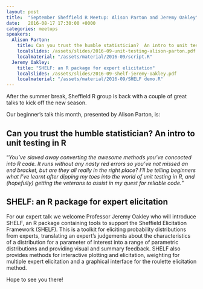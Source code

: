 ```yaml
---
layout: post
title:  "September Sheffield R Meetup: Alison Parton and Jeremy Oakley"
date:   2016-08-17 17:30:00 +0000
categories: meetups
speakers:
  Alison Parton:
    title: Can you trust the humble statistician?  An intro to unit testing in R
    localslides: /assets/slides/2016-09-unit-testing-alison-parton.pdf
    localmaterial: "/assets/material/2016-09/script.R"
  Jeremy Oakley:
    title: "SHELF: an R package for expert elicitation"
    localslides: /assets/slides/2016-09-shelf-jeremy-oakley.pdf
    localmaterial: "/assets/material/2016-09/SHELF demo.R"
---
```

After the summer break, Sheffield R group is back with a couple of great talks to kick off the new season.

Our beginner's talk this month, presented by Alison Parton, is:

## Can you trust the humble statistician?  An intro to unit testing in R

"_You've slaved away converting the awesome methods you've concocted into R code. It runs without any nasty red errors so you've not missed an end bracket, but are they all really in the right place? I'll be telling beginners what I've learnt after dipping my toes into the world of unit testing in R, and (hopefully) getting the veterans to assist in my quest for reliable code._"

## SHELF: an R package for expert elicitation

For our expert talk we welcome Professor Jeremy Oakley who will introduce SHELF, an R package containing tools to support the Sheffield Elicitation Framework (SHELF). This is a toolkit for eliciting probability distributions from experts, translating an expert's judgements about the characteristics of a distribution for a parameter of interest into a range of parametric distributions and providing visual and summary feedback. SHELF also provides methods for interactive plotting and elicitation, weighting for multiple expert elicitation and a graphical interface for the roulette elicitation method.

Hope to see you there!
